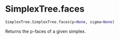 # SimplexTree.faces { #simplextree.SimplexTree.SimplexTree.faces }

```python
SimplexTree.SimplexTree.faces(p=None, sigma=None)
```

Returns the p-faces of a given simplex.